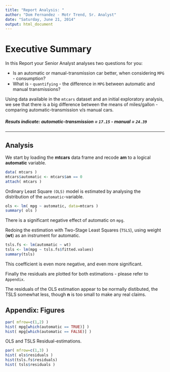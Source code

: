 ```yaml
---
title: "Report Analysis: "
author: "Dom Fernandez - Motr Trend, Sr. Analyst"
date: "Saturday, June 21, 2014"
output: html_document
---
```


Executive Summary
========================================================
In this Report your Senior Analyst analyses two questions for you:

- Is an automatic or manual-transmission car better, when considering `MPG` - consumption?
- What is - `quantifying` - the difference in `MPG` between automatic and manual transmissions?

Using data available in the `mtcars` dataset and an initial exploratory analysis, we see that there is a big difference between the means of miles/gallon - comparing automatic-transmission v/s manual cars.

<h5> Resuts indicate: automatic-transmission = `17.15` - manual = `24.39`</h5>
--------------------------------------------------------

Analysis
--------------------------------------------------------
We start by loading the **mtcars** data frame and recode **am** to a logical **automatic** variable.

```r
data( mtcars )
mtcars$automatic <- mtcars$am == 0
attach( mtcars )
```

Ordinary Least Square `(OLS)` model is estimated by analysing the distribution of the `automatic`-variable.

```r
ols <- lm( mpg ~ automatic, data=mtcars )
summary( ols )
```

There is a significant negative effect of automatic on `mpg`.

Redoing the estimation with Two-Stage Least Squares (`TSLS`), using weight (**wt**) as an instrument for automatic.

```r
tsls.fs <- lm(automatic ~ wt)
tsls <- lm(mpg ~ tsls.fs$fitted.values)
summary(tsls)
```

This coefficient is even more negative, and even more significant.

Finally the residuals are plotted for both estimations
- please refer to `Appendix`.

The residuals of the OLS estimation appear to be normally distibuted, the TSLS somewhat less, though **n** is too small to make any real claims.

Appendix: Figures
--------------------------------------------------------
```r
par( mfrow=c(1,2) )
hist( mpg[which(automatic == TRUE)] )
hist( mpg[which(automatic == FALSE)] )
```

OLS and TSLS Residual-estimations.

```r
par( mfrow=c(1,3) )
hist( ols$residuals )
hist(tsls.fs$residuals)
hist( tsls$residuals )
```
